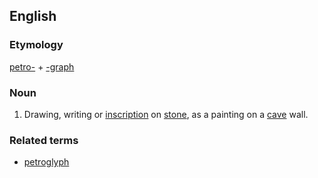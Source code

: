 ==English==

===Etymology===
[[petro-]] + [[-graph]]

===Noun===
{{en-noun}}

#Drawing, writing or [[inscription]] on [[stone]], as a painting on a [[cave]] wall.

===Related terms===
*[[petroglyph]]